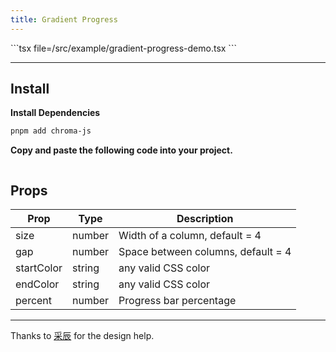 ```yaml
---
title: Gradient Progress
---
```


<Tabs>
  <Tab value="Preview"><ComponentPreview name="gradient-progress-demo" /></Tab>
  <Tab value="Code">
    ```tsx file=<rootDir>/src/example/gradient-progress-demo.tsx
    ```
  </Tab>
</Tabs>

---

## Install

**Install Dependencies**
```bash
pnpm add chroma-js
```

**Copy and paste the following code into your project.**

```tsx file=<rootDir>/src/registry/gradient-progress.tsx
```

## Props

| Prop | Type | Description |
|---|---|---|
| size | number | Width of a column, default = 4 |
| gap | number | Space between columns, default = 4 |
| startColor | string | any valid CSS color |
| endColor | string | any valid CSS color |
| percent | number | Progress bar percentage |

---

Thanks to [采辰](https://x.com/Adesign_cc) for the design help.

